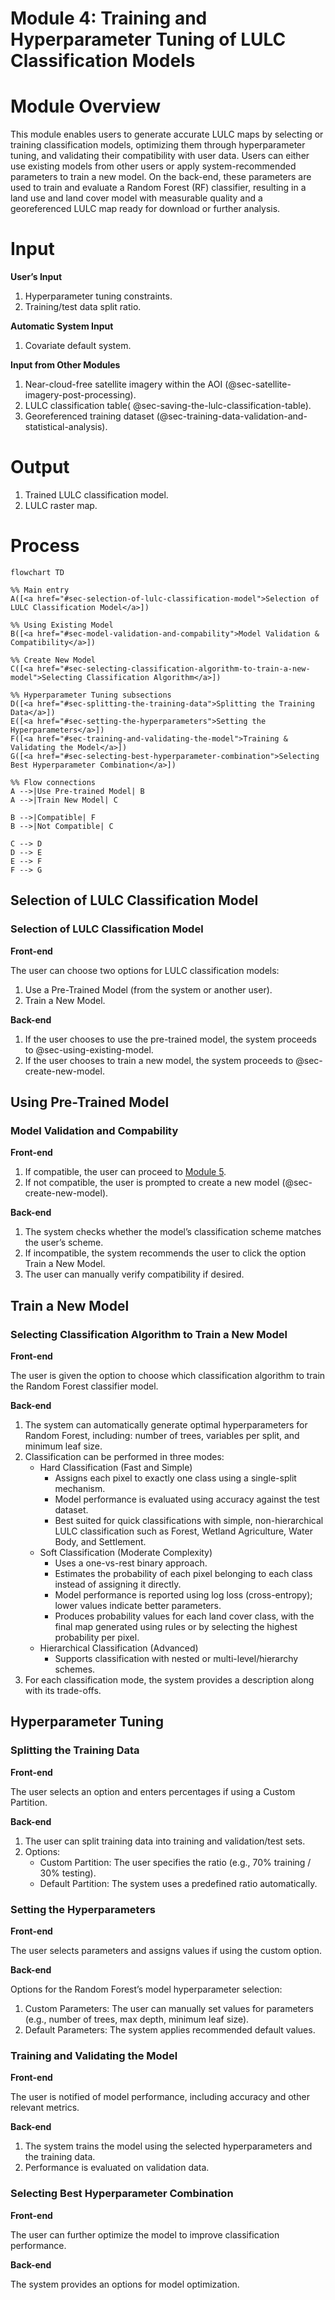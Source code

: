 # Module 4: Training and Hyperparameter Tuning of LULC Classification Models {#sec-module-4}

# Module Overview {.unnumbered}

This module enables users to generate accurate LULC maps by selecting or training classification models, optimizing them through hyperparameter tuning, and validating their compatibility with user data. Users can either use existing models from other users or apply system-recommended parameters to train a new model. On the back-end, these parameters are used to train and evaluate a Random Forest (RF) classifier, resulting in a land use and land cover model with measurable quality and a georeferenced LULC map ready for download or further analysis.

# Input {.unnumbered}

**User's Input**

1.  Hyperparameter tuning constraints.
2.  Training/test data split ratio.

**Automatic System Input**

1.  Covariate default system.

**Input from Other Modules**

1.  Near-cloud-free satellite imagery within the AOI (@sec-satellite-imagery-post-processing).
2.  LULC classification table( @sec-saving-the-lulc-classification-table).
3.  Georeferenced training dataset (@sec-training-data-validation-and-statistical-analysis).

# Output {.unnumbered}

1.  Trained LULC classification model.
2.  LULC raster map.

# Process {.unnumbered}

```mermaid
flowchart TD

%% Main entry
A([<a href="#sec-selection-of-lulc-classification-model">Selection of LULC Classification Model</a>])

%% Using Existing Model
B([<a href="#sec-model-validation-and-compability">Model Validation & Compatibility</a>])

%% Create New Model
C([<a href="#sec-selecting-classification-algorithm-to-train-a-new-model">Selecting Classification Algorithm</a>])

%% Hyperparameter Tuning subsections
D([<a href="#sec-splitting-the-training-data">Splitting the Training Data</a>])
E([<a href="#sec-setting-the-hyperparameters">Setting the Hyperparameters</a>])
F([<a href="#sec-training-and-validating-the-model">Training & Validating the Model</a>])
G([<a href="#sec-selecting-best-hyperparameter-combination">Selecting Best Hyperparameter Combination</a>])

%% Flow connections
A -->|Use Pre-trained Model| B
A -->|Train New Model| C

B -->|Compatible| F
B -->|Not Compatible| C

C --> D
D --> E
E --> F
F --> G
```

## Selection of LULC Classification Model

### Selection of LULC Classification Model {#sec-selection-of-lulc-classification-model}

**Front-end**

The user can choose two options for LULC classification models:

1.  Use a Pre-Trained Model (from the system or another user).\
2.  Train a New Model.

**Back-end**

1.  If the user chooses to use the pre-trained model, the system proceeds to @sec-using-existing-model.\
2.  If the user chooses to train a new model, the system proceeds to @sec-create-new-model.

## Using Pre-Trained Model

### Model Validation and Compability {#sec-model-validation-and-compability}

**Front-end**

1.  If compatible, the user can proceed to [Module 5](@sec-module-5).\
2.  If not compatible, the user is prompted to create a new model (@sec-create-new-model).

**Back-end**

1.  The system checks whether the model’s classification scheme matches the user’s scheme.
2.  If incompatible, the system recommends the user to click the option Train a New Model.
3.  The user can manually verify compatibility if desired.

## Train a New Model {#sec-create-new-model}

### Selecting Classification Algorithm to Train a New Model {#sec-selecting-classification-algorithm-to-train-a-new-model}

**Front-end**

The user is given the option to choose which classification algorithm to train the Random Forest classifier model.

**Back-end**

1.  The system can automatically generate optimal hyperparameters for Random Forest, including: number of trees, variables per split, and minimum leaf size.\
2.  Classification can be performed in three modes:
    -   Hard Classification (Fast and Simple)
        -   Assigns each pixel to exactly one class using a single-split mechanism.\
        -   Model performance is evaluated using accuracy against the test dataset.\
        -   Best suited for quick classifications with simple, non-hierarchical LULC classification such as Forest, Wetland Agriculture, Water Body, and Settlement.\
    -   Soft Classification (Moderate Complexity)
        -   Uses a one-vs-rest binary approach.\
        -   Estimates the probability of each pixel belonging to each class instead of assigning it directly.\
        -   Model performance is reported using log loss (cross-entropy); lower values indicate better parameters.\
        -   Produces probability values for each land cover class, with the final map generated using rules or by selecting the highest probability per pixel.\
    -   Hierarchical Classification (Advanced)
        -   Supports classification with nested or multi-level/hierarchy schemes.\
3.  For each classification mode, the system provides a description along with its trade-offs.

## Hyperparameter Tuning

### Splitting the Training Data {#sec-splitting-the-training-data}

**Front-end**

The user selects an option and enters percentages if using a Custom Partition.

**Back-end**

1.  The user can split training data into training and validation/test sets.\
2.  Options:
    -   Custom Partition: The user specifies the ratio (e.g., 70% training / 30% testing).\
    -   Default Partition: The system uses a predefined ratio automatically.

### Setting the Hyperparameters

**Front-end**

The user selects parameters and assigns values if using the custom option.

**Back-end**

Options for the Random Forest’s model hyperparameter selection:

1.  Custom Parameters: The user can manually set values for parameters (e.g., number of trees, max depth, minimum leaf size).\
2.  Default Parameters: The system applies recommended default values.

### Training and Validating the Model {#sec-training-and-validating-the-model}

**Front-end**

The user is notified of model performance, including accuracy and other relevant metrics.

**Back-end**

1.  The system trains the model using the selected hyperparameters and the training data.\
2.  Performance is evaluated on validation data.

### Selecting Best Hyperparameter Combination {#sec-selecting-best-hyperparameter-combination}

**Front-end**

The user can further optimize the model to improve classification performance.

**Back-end**

The system provides an options for model optimization.
